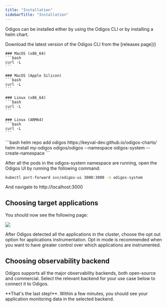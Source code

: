 ```yaml
---
title: "Installation"
sidebarTitle: "Installation"
---
```

Odigos can be installed either by using the Odigos CLI or by installing a helm chart.

<Tabs>
  <Tab title="CLI (recommended)">
    Download the latest version of the Odigos CLI from the [releases page]()

    ### MacOS (x86_64)
    ```bash
    curl -L 
    ```

    ### MacOS (Apple Silicon)
    ```bash
    curl -L 
    ```

    ### Linux (x86_64)
    ```bash
    curl -L 
    ```

    ### Linux (ARM64)
    ```bash
    curl -L 
    ```

  </Tab>
  <Tab title="Helm">
```bash
helm repo add odigos https://keyval-dev.github.io/odigos-charts/
helm install my-odigos odigos/odigos --namespace odigos-system --create-namespace
```

After all the pods in the odigos-system namespace are running, open the Odigos
UI by running the following command:

```bash
kubectl port-forward svc/odigos-ui 3000:3000 -n odigos-system
```

And navigate to http://localhost:3000
  </Tab>
</Tabs>


## Choosing target applications

You should now see the following page:

![](/images/setup_page.png)

After Odigos detected all the applications in the cluster, choose the opt out
option for applications instrumentation. Opt in mode is recommended when you
want to have greater control over which applications are instrumented.

## Choosing observability backend

Odigos supports all the major observability backends, both open-source and commercial.
Select the relevant backend for your use case below to connect it to Odigos.

<Check>
  **That's the last step!**. Within a few minutes, you should see your
  application monitoring data in the selected backend.
</Check>

<CardGroup cols={4}>
  <Card title="Datadog" href="/backends/datadog" />
  <Card title="Honeycomb" href="/backends/honeycomb" />
  <Card title="Splunk" href="/backends/splunk" />
  <Card title="New Relic" href="/backends/newrelic" />
  <Card title="Prometheus" href="/backends/prometheus" />
  <Card title="Tempo" href="/backends/tempo" />
  <Card title="Loki" href="/backends/loki" />
  <Card title="Jaeger" href="/backends/jaeger" />
  <Card title="Lightstep" href="/backends/lightstep" />
  <Card title="Elasticsearch" href="/backends/elasticsearch" />
  <Card title="Google Cloud Storage" href="/backends/gcs" />
  <Card title="Google Cloud Monitoring" href="/backends/googlecloud" />
  <Card title="Grafana Cloud" href="/backends/grafanacloud" />
  <Card title="Azure Blob Storage" href="/backends/azureblob" />
  <Card title="Sentry" href="/backends/sentry" />
  <Card title="SigNoz" href="/backends/signoz" />
  <Card title="Logz.io" href="/backends/logzio" />
  <Card title="Qryn" href="/backends/qryn" />
  <Card title="OpsVerse" href="/backends/opsverse" />
  <Card title="OpenTelemetry" href="/backends/opentelemetry" />
</CardGroup>
